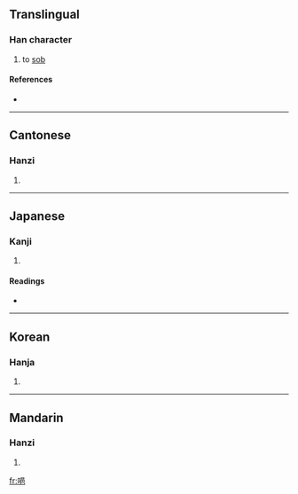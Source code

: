 ==Translingual==

===Han character===
{{Han char|rn=30|rad=口|as=07|sn=10|four=6601<sub>7</sub>|canj=口口日山 (RRAU)}}

# to [[sob]]

====References====
* {{Han ref|kx=0192.030|dkj=03700|dj=0411.110|hdz=10630.080|uh=5508|ud=21768|bh=D0FA|bd=53498}}

----

==Cantonese==

===Hanzi===
{{yue-hanzi|jyut=|y=yap1}}

# {{defn|Cantonese|sort=口07}}

----

==Japanese==

===Kanji===
{{ja-kanji|grade=|rs=口07}}

# {{defn|Japanese|sort=口07}}

====Readings====
* {{ja-readings|on=[[おう]] (ō), [[ゆう]] (yū)|kun=[[なげく]] (nageku), [[むせぶ]] (musebu)}}

----

==Korean==

===Hanja===
{{ko-hanja|hangeul=[[읍]], [[압]]|rv=eup, ap|mr=ŭp, ap}}

# {{defn|Korean|sort=口07}}

----

==Mandarin==

===Hanzi===
{{cmn-hanzi|pin=[[yì]] ([[yi4]])|wg=i<sup>4</sup>}}

# {{defn|Mandarin|sort=口07}}

[[fr:唈]]